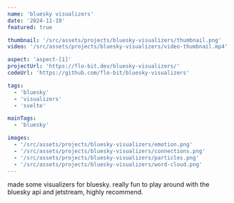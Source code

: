 ```yaml
---
name: 'bluesky visualizers'
date: '2024-11-19'
featured: true

thumbnail: '/src/assets/projects/bluesky-visualizers/thumbnail.png'
video: '/src/assets/projects/bluesky-visualizers/video-thumbnail.mp4'

aspect: 'aspect-[1]'
projectUrl: 'https://flo-bit.dev/bluesky-visualizers/'
codeUrl: 'https://github.com/flo-bit/bluesky-visualizers'

tags:
  - 'bluesky'
  - 'visualizers'
  - 'svelte'

mainTags:
  - 'bluesky'

images:
  - '/src/assets/projects/bluesky-visualizers/emotion.png'
  - '/src/assets/projects/bluesky-visualizers/connections.png'
  - '/src/assets/projects/bluesky-visualizers/particles.png'
  - '/src/assets/projects/bluesky-visualizers/word-cloud.png'
---
```


<ProjectGrid project={frontmatter}>

made some visualizers for bluesky. really fun to play around with the bluesky api and jetstream, highly recommend.

</ProjectGrid>
